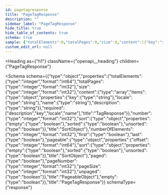 ```yaml
---
id: pagetagresponse
title: "PageTagResponse"
description: ""
sidebar_label: "PageTagResponse"
hide_title: true
hide_table_of_contents: true
schema: true
sample: {"totalElements":0,"totalPages":0,"size":0,"content":[{"key":"string","locale":"string","name":"string","description":"string"}],"number":0,"sort":{"empty":true,"sorted":true,"unsorted":true},"numberOfElements":0,"first":true,"last":true,"pageable":{"offset":0,"sort":{"empty":true,"sorted":true,"unsorted":true},"paged":true,"pageNumber":0,"pageSize":0,"unpaged":true},"empty":true}
custom_edit_url: null
---
```



<Heading
  as={"h1"}
  className={"openapi__heading"}
  children={"PageTagResponse"}
>
</Heading>





<Schema
  schema={{"type":"object","properties":{"totalElements":{"type":"integer","format":"int64"},"totalPages":{"type":"integer","format":"int32"},"size":{"type":"integer","format":"int32"},"content":{"type":"array","items":{"type":"object","properties":{"key":{"type":"string"},"locale":{"type":"string"},"name":{"type":"string"},"description":{"type":"string"}},"required":["description","key","locale","name"],"title":"TagResponse"}},"number":{"type":"integer","format":"int32"},"sort":{"type":"object","properties":{"empty":{"type":"boolean"},"sorted":{"type":"boolean"},"unsorted":{"type":"boolean"}},"title":"SortObject"},"numberOfElements":{"type":"integer","format":"int32"},"first":{"type":"boolean"},"last":{"type":"boolean"},"pageable":{"type":"object","properties":{"offset":{"type":"integer","format":"int64"},"sort":{"type":"object","properties":{"empty":{"type":"boolean"},"sorted":{"type":"boolean"},"unsorted":{"type":"boolean"}},"title":"SortObject"},"paged":{"type":"boolean"},"pageNumber":{"type":"integer","format":"int32"},"pageSize":{"type":"integer","format":"int32"},"unpaged":{"type":"boolean"}},"title":"PageableObject"},"empty":{"type":"boolean"}},"title":"PageTagResponse"}}
  schemaType={"response"}
>
  
</Schema>
            